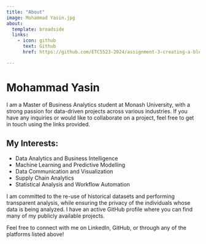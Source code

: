 ```yaml
---
title: "About"
image: Mohammad Yasin.jpg
about:
  template: broadside
  links:
    - icon: github
      text: Github
      href: https://github.com/ETC5523-2024/assignment-3-creating-a-blog-yasin27mohammad

---
```


# Mohammad Yasin

I am a Master of Business Analytics student at Monash University, with a strong passion for data-driven projects across various industries. If you have any inquiries or would like to collaborate on a project, feel free to get in touch using the links provided.

## My Interests:
- Data Analytics and Business Intelligence
- Machine Learning and Predictive Modelling
- Data Communication and Visualization
- Supply Chain Analytics
- Statistical Analysis and Workflow Automation

I am committed to the re-use of historical datasets and performing transparent analysis, while ensuring the privacy of the individuals whose data is being analyzed. I have an active GitHub profile where you can find many of my publicly available projects.

Feel free to connect with me on LinkedIn, GitHub, or through any of the platforms listed above!

